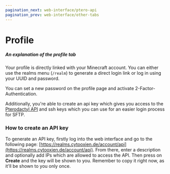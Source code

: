 ```yaml
---
pagination_next: web-interface/ptero-api
pagination_prev: web-interface/other-tabs
---
```


# Profile

##### An explanation of the profile tab

Your profile is directly linked with your Minecraft account. You can either use the realms menu (`/realm`) to generate a direct login link or log in using your UUID and password.

You can set a new password on the profile page and activate 2-Factor-Authentication.

Additionally, you're able to create an api key which gives you access to the [Pterodactyl API](./ptero-api) and ssh keys which you can use for an easier login process for SFTP.

### How to create an API key

To generate an API key, firstly log into the web interface and go to the following page: [https://realms.cytooxien.de/account/api](https://realms.cytooxien.de/account/api). From there, enter a description and optionally add IPs which are allowed to access the API. Then press on **Create** and the key will be shown to you. Remember to copy it right now, as it'll be shown to you only once.